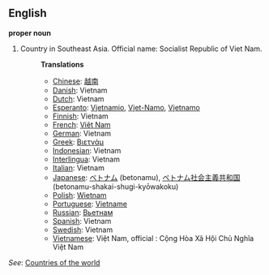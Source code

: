 ==English==

'''proper noun'''

# Country in Southeast Asia. Official name: Socialist Republic of Viet Nam.
#:'''Translations'''
#:*[[Chinese]]: [[越南]]
#:*[[Danish]]: Vietnam
#:*[[Dutch]]: Vietnam
#:*[[Esperanto]]: [[Vjetnamio]], [[Vjet-Namo]], [[Vjetnamo]]
#:*[[Finnish]]: Vietnam
#:*[[French]]: [[Viêt Nam]]
#:*[[German]]: Vietnam
#:*[[Greek]]: [[Βιετνάμ]]
#:*[[Indonesian]]: Vietnam
#:*[[Interlingua]]: Vietnam
#:*[[Italian]]: Vietnam
#:*[[Japanese]]: [[ベトナム]] (betonamu), [[ベトナム]][[社会]][[主義]][[共和国]] (betonamu-shakai-shugi-kyōwakoku)
#:*[[Polish]]: [[Wietnam]]
#:*[[Portuguese]]: [[Vietname]]
#:*[[Russian]]: [[Вьетнам]]
#:*[[Spanish]]: Vietnam
#:*[[Swedish]]: Vietnam
#:*[[Vietnamese]]: Việt Nam, official : Cộng Hòa Xã Hội Chủ Nghĩa Việt Nam
''See'': [[Countries of the world]]